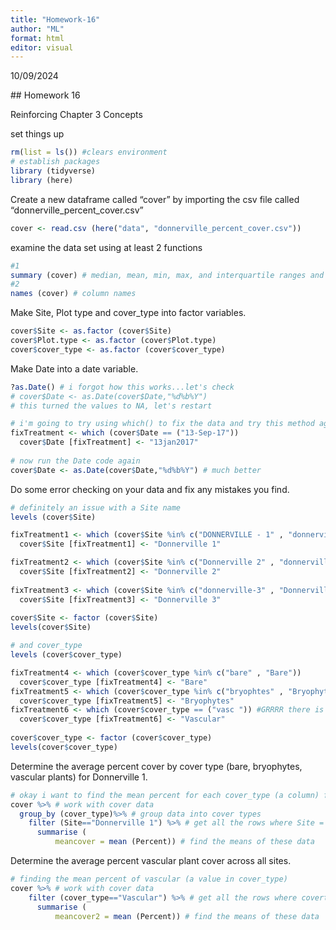 ```yaml
---
title: "Homework-16"
author: "ML"
format: html
editor: visual
---
```


10/09/2024

\## Homework 16

Reinforcing Chapter 3 Concepts

set things up

```r
rm(list = ls()) #clears environment
# establish packages
library (tidyverse)
library (here)
```

Create a new dataframe called "cover" by importing the csv file called “donnerville_percent_cover.csv”

```r
cover <- read.csv (here("data", "donnerville_percent_cover.csv")) 
```

examine the data set using at least 2 functions

```r
#1
summary (cover) # median, mean, min, max, and interquartile ranges and sample sizes
#2 
names (cover) # column names
```

Make Site, Plot type and cover_type into factor variables.

```r
cover$Site <- as.factor (cover$Site)
cover$Plot.type <- as.factor (cover$Plot.type)
cover$cover_type <- as.factor (cover$cover_type)
```

Make Date into a date variable.

```r
?as.Date() # i forgot how this works...let's check
# cover$Date <- as.Date(cover$Date,"%d%b%Y")
# this turned the values to NA, let's restart

# i'm going to try using which() to fix the data and try this method again
fixTreatment <- which (cover$Date == ("13-Sep-17")) 
  cover$Date [fixTreatment] <- "13jan2017"
  
# now run the Date code again
cover$Date <- as.Date(cover$Date,"%d%b%Y") # much better
```

Do some error checking on your data and fix any mistakes you find.

```r
# definitely an issue with a Site name 
levels (cover$Site)

fixTreatment1 <- which (cover$Site %in% c("DONNERVILLE - 1" , "donnerville 1")) 
  cover$Site [fixTreatment1] <- "Donnerville 1"

fixTreatment2 <- which (cover$Site %in% c("Donnerville 2" , "donnerville 2")) 
  cover$Site [fixTreatment2] <- "Donnerville 2"  
  
fixTreatment3 <- which (cover$Site %in% c("donnerville-3" , "Donnerville 3")) 
  cover$Site [fixTreatment3] <- "Donnerville 3"
  
cover$Site <- factor (cover$Site)
levels(cover$Site)

# and cover_type
levels (cover$cover_type)

fixTreatment4 <- which (cover$cover_type %in% c("bare" , "Bare")) 
  cover$cover_type [fixTreatment4] <- "Bare"
fixTreatment5 <- which (cover$cover_type %in% c("bryophtes" , "Bryophytes")) 
  cover$cover_type [fixTreatment5] <- "Bryophytes"
fixTreatment6 <- which (cover$cover_type == ("vasc ")) #GRRRR there is an extra space here that was hard to find
  cover$cover_type [fixTreatment6] <- "Vascular"
  
cover$cover_type <- factor (cover$cover_type)
levels(cover$cover_type)

```

Determine the average percent cover by cover type (bare, bryophytes, vascular plants) for Donnerville 1.

```r
# okay i want to find the mean percent for each cover_type (a column) for Donnerville 1 (a value in column Site)
cover %>% # work with cover data
  group_by (cover_type)%>% # group data into cover types
    filter (Site=="Donnerville 1") %>% # get all the rows where Site = Donnerville 1
      summarise (
          meancover = mean (Percent)) # find the means of these data
```

Determine the average percent vascular plant cover across all sites.

```r
# finding the mean percent of vascular (a value in cover_type) 
cover %>% # work with cover data
    filter (cover_type=="Vascular") %>% # get all the rows where covertype = vascular
      summarise (
          meancover2 = mean (Percent)) # find the means of these data
```
